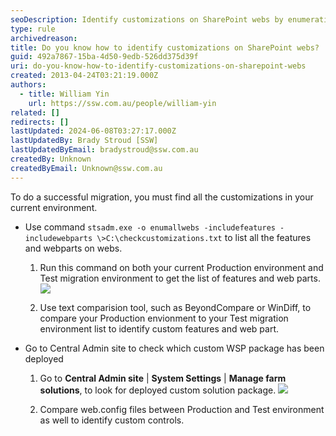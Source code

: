 ```yaml
---
seoDescription: Identify customizations on SharePoint webs by enumerating features and web parts using stsadm.exe, comparing lists with text comparison tools, and checking deployed WSP packages in Central Admin.
type: rule
archivedreason:
title: Do you know how to identify customizations on SharePoint webs?
guid: 492a7867-15ba-4d50-9edb-526dd375d39f
uri: do-you-know-how-to-identify-customizations-on-sharepoint-webs
created: 2013-04-24T03:21:19.000Z
authors:
  - title: William Yin
    url: https://ssw.com.au/people/william-yin
related: []
redirects: []
lastUpdated: 2024-06-08T03:27:17.000Z
lastUpdatedBy: Brady Stroud [SSW]
lastUpdatedByEmail: bradystroud@ssw.com.au
createdBy: Unknown
createdByEmail: Unknown@ssw.com.au
---
```


To do a successful migration, you must find all the customizations in your current environment.
- Use command `stsadm.exe -o enumallwebs -includefeatures -includewebparts \>C:\checkcustomizations.txt` to list all the features and webparts on webs.

  1. Run this command on both your current Production environment and Test migration environment to get the list of features and web parts.
     ![](/uploads/rules/do-you-know-how-to-identify-customizations-on-sharepoint-webs/GetCustomFeaturesAndWebParts.jpg)

  2. Use text comparision tool, such as BeyondCompare or WinDiff, to compare your Production envionment to your Test migration environment list to identify custom features and web part.

- Go to Central Admin site to check which custom WSP package has been deployed

  1. Go to **Central Admin site** | **System Settings** | **Manage farm solutions**, to look for deployed custom solution package.
     ![](/uploads/rules/do-you-know-how-to-identify-customizations-on-sharepoint-webs/CustomSolutionPackages.jpg)

  2. Compare web.config files between Production and Test environment as well to identify custom controls.
